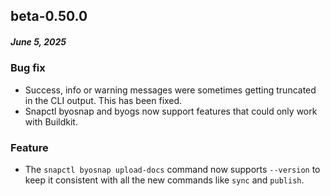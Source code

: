 ## beta-0.50.0
##### June 5, 2025

### Bug fix
- Success, info or warning messages were sometimes getting truncated in the CLI output. This has been fixed.
- Snapctl byosnap and byogs now support features that could only work with Buildkit.

### Feature
- The `snapctl byosnap upload-docs` command now supports `--version` to keep it consistent with all the new commands like `sync` and `publish`.

